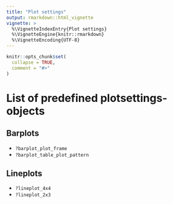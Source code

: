 ```yaml
---
title: "Plot settings"
output: rmarkdown::html_vignette
vignette: >
  %\VignetteIndexEntry{Plot settings}
  %\VignetteEngine{knitr::rmarkdown}
  %\VignetteEncoding{UTF-8}
---
```


```r
knitr::opts_chunk$set(
  collapse = TRUE,
  comment = "#>"
)
```

# List of predefined plotsettings-objects
## Barplots

* `?barplot_plot_frame`
* `?barplot_table_plot_pattern`

## Lineplots

* `?lineplot_4x4`
* `?lineplot_2x3`
